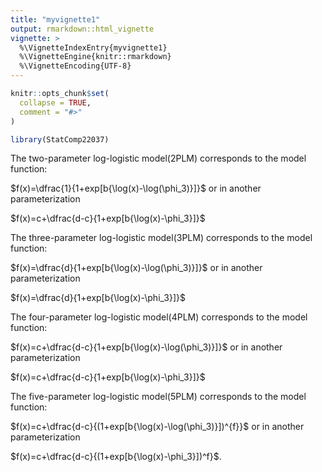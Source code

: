 ---
title: "myvignette1"
output: rmarkdown::html_vignette
vignette: >
  %\VignetteIndexEntry{myvignette1}
  %\VignetteEngine{knitr::rmarkdown}
  %\VignetteEncoding{UTF-8}
---

```{r, include = FALSE}
knitr::opts_chunk$set(
  collapse = TRUE,
  comment = "#>"
)
```

```{r setup}
library(StatComp22037)
```

The two-parameter log-logistic model(2PLM) corresponds to the model function:

$f(x)=\dfrac{1}{1+exp[b{\log(x)-\log(\phi_3)}]}$
or in another parameterization

$f(x)=c+\dfrac{d-c}{1+exp[b{\log(x)-\phi_3}]}$

The three-parameter log-logistic model(3PLM) corresponds to the model function:

$f(x)=\dfrac{d}{1+exp[b{\log(x)-\log(\phi_3)}]}$
or in another parameterization

$f(x)=\dfrac{d}{1+exp[b{\log(x)-\phi_3}]}$

The four-parameter log-logistic model(4PLM) corresponds to the model function:

$f(x)=c+\dfrac{d-c}{1+exp[b{\log(x)-\log(\phi_3)}]}$
or in another parameterization

$f(x)=c+\dfrac{d-c}{1+exp[b{\log(x)-\phi_3}]}$

The five-parameter log-logistic model(5PLM) corresponds to the model function:

$f(x)=c+\dfrac{d-c}{(1+exp[b{\log(x)-\log(\phi_3)}])^{f}}$
or in another parameterization

$f(x)=c+\dfrac{d-c}{(1+exp[b{\log(x)-\phi_3}])^f}$.

